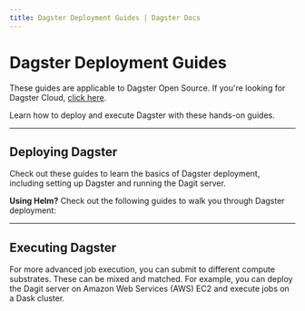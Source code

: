 ```yaml
---
title: Dagster Deployment Guides | Dagster Docs
---
```


# Dagster Deployment Guides

<Note>
  These guides are applicable to Dagster Open Source. If you're looking for
  Dagster Cloud, <a href="/dagster-cloud">click here</a>.
</Note>

Learn how to deploy and execute Dagster with these hands-on guides.

---

## Deploying Dagster

Check out these guides to learn the basics of Dagster deployment, including setting up Dagster and running the Dagit server.

<ArticleList>
  <ArticleListItem
    title="Running Dagster locally"
    href="/guides/running-dagster-locally"
  ></ArticleListItem>
  <ArticleListItem
    title="Running Dagster as a service"
    href="/deployment/guides/service"
  ></ArticleListItem>
  <ArticleListItem
    title="Deploying to a single node using Docker"
    href="/deployment/guides/docker"
  ></ArticleListItem>
  <ArticleListItem
    title="Deploying to Amazon Web Services EC2 or ECS"
    href="/deployment/guides/aws"
  ></ArticleListItem>
  <ArticleListItem
    title="Deploying to Google Cloud Platform"
    href="/deployment/guides/gcp"
  ></ArticleListItem>
</ArticleList>

**Using Helm?** Check out the following guides to walk you through Dagster deployment:

<ArticleList>
  <ArticleListItem
    title="Deploying with Helm"
    href="/deployment/guides/kubernetes/deploying-with-helm"
  ></ArticleListItem>
  <ArticleListItem
    title="Deploying with Celery using Helm"
    href="/deployment/guides/kubernetes/deploying-with-helm-advanced"
  ></ArticleListItem>
  <ArticleListItem
    title="Customizing Kubernetes deployments"
    href="/deployment/guides/kubernetes/customizing-your-deployment"
  ></ArticleListItem>
  <ArticleListItem
    title="Migrating Dagster instances while upgrading"
    href="/deployment/guides/kubernetes/how-to-migrate-your-instance"
  ></ArticleListItem>
</ArticleList>

---

## Executing Dagster

For more advanced job execution, you can submit to different compute substrates. These can be mixed and matched. For example, you can deploy the Dagit server on Amazon Web Services (AWS) EC2 and execute jobs on a Dask cluster.

<ArticleList>
  <ArticleListItem
    title="Celery"
    href="/deployment/guides/celery"
  ></ArticleListItem>
  <ArticleListItem
    title="Dask"
    href="/deployment/guides/dask"
  ></ArticleListItem>
</ArticleList>
